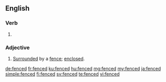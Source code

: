 ==English==

===Verb===
{{head|en|past participle}}

# {{past participle of|fence|lang=en}}

===Adjective===
{{en-adj}}
# [[surrounded|Surrounded]] by a [[fence]]; [[enclosed]].

[[de:fenced]]
[[fr:fenced]]
[[ku:fenced]]
[[hu:fenced]]
[[mg:fenced]]
[[my:fenced]]
[[ja:fenced]]
[[simple:fenced]]
[[fi:fenced]]
[[sv:fenced]]
[[te:fenced]]
[[vi:fenced]]